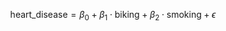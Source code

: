 $$
\text{heart_disease} = \beta_0 + \beta_1\cdot \text{biking} + \beta_2\cdot \text{smoking} + \epsilon
$$